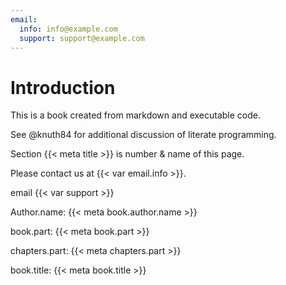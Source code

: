 ```yaml
---
email:
  info: info@example.com
  support: support@example.com
---  
```


# Introduction

This is a book created from markdown and executable code.

See @knuth84 for additional discussion of literate programming.

Section {{< meta title >}} is number & name of this page.

Please contact us at {{< var email.info >}}.

email {{< var support >}}

Author.name: {{< meta book.author.name >}}

book.part: {{< meta book.part >}}

chapters.part: {{< meta chapters.part >}}

book.title: {{< meta book.title >}}
